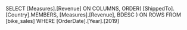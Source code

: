 SELECT
	[Measures].[Revenue] ON COLUMNS,
	ORDER(
		[ShippedTo].[Country].MEMBERS,
		[Measures].[Revenue],
		BDESC
	) ON ROWS
FROM
	[bike_sales]
WHERE
	[OrderDate].[Year].[2019]
